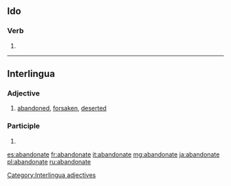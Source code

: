 ==Ido==

===Verb===
{{io-verb form}}

# {{io-form of|abandon}}

----

==Interlingua==

===Adjective===
{{head|ia|adjectives}}

# [[abandoned]], [[forsaken]], [[deserted]]

===Participle===
{{head|ia|participle}}

# {{ia-form of|abandon|ate}}

[[Category:Interlingua adjectives]]

[[es:abandonate]]
[[fr:abandonate]]
[[it:abandonate]]
[[mg:abandonate]]
[[ja:abandonate]]
[[pl:abandonate]]
[[ru:abandonate]]